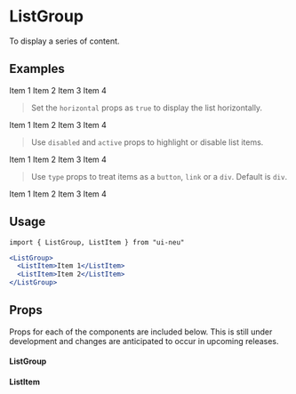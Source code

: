 
<Meta title="ListGroup" component={ListGroup} />

# ListGroup

To display a series of content.

## Examples

<Preview>
  <Story name="Vertial list">
    <ListGroup>
        <ListItem>Item 1</ListItem>
        <ListItem>Item 2</ListItem>
        <ListItem>Item 3</ListItem>
        <ListItem>Item 4</ListItem>
    </ListGroup>
  </Story>
</Preview>

> Set the `horizontal` props as `true` to display the list horizontally.

<Preview>
  <Story name="Horizontal list">
    <ListGroup horizontal>
        <ListItem>Item 1</ListItem>
        <ListItem>Item 2</ListItem>
        <ListItem>Item 3</ListItem>
        <ListItem>Item 4</ListItem>
    </ListGroup>
  </Story>
</Preview>

> Use `disabled` and `active` props to highlight or disable list items.

<Preview>
  <Story name="Vertical list with active and disabled props">
    <ListGroup>
        <ListItem active>Item 1</ListItem>
        <ListItem disabled>Item 2</ListItem>
        <ListItem>Item 3</ListItem>
        <ListItem>Item 4</ListItem>
    </ListGroup>
  </Story>
</Preview>

> Use `type` props to treat items as a `button`, `link` or a `div`. Default is `div`.

<Preview>
  <Story name="Button and anchor list item">
    <ListGroup>
        <ListItem type="button">Item 1</ListItem>
        <ListItem type="link">Item 2</ListItem>
        <ListItem>Item 3</ListItem>
        <ListItem>Item 4</ListItem>
    </ListGroup>
  </Story>
</Preview>

## Usage

`import { ListGroup, ListItem } from "ui-neu"`

```jsx
<ListGroup>
  <ListItem>Item 1</ListItem>
  <ListItem>Item 2</ListItem>
</ListGroup>
```

## Props

Props for each of the components are included below. This is still under development and changes are anticipated to occur in upcoming releases.

#### ListGroup

<Props of={ListGroup} />

#### ListItem

<Props of={ListItem} />
